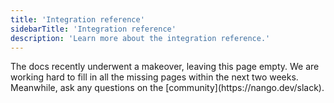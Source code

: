 ```yaml
---
title: 'Integration reference'
sidebarTitle: 'Integration reference'
description: 'Learn more about the integration reference.'
---
```


<Info>
The docs recently underwent a makeover, leaving this page empty. We are working hard to fill in all the missing pages within the next two weeks. Meanwhile, ask any questions on the [community](https://nango.dev/slack).
</Info>